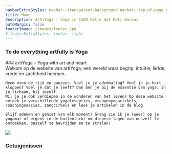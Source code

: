 ```yaml
---
navbarExtraStyles: navbar--transparent-background navbar--top-of-page navbar--dark
title: Home
description: ArtiYoga - Yoga in 1500 Halle met Kati Baroni
autoMargin: false
footerImage: /images/footer.jpg
# footerExtraStyles: footer--light
---
```

<Section>  
  <ContentWithBackground src="/images/lessons/priveyoga.jpg" className="vh-100 w-100">
  

  <SectionFooter>    
    <div className="quote mb-4">
          <div className="quote__content">
            <h3>
              To do everything artfully is Yoga
            </h3>
          </div>
        </div>
    </SectionFooter>
 
  </ContentWithBackground>
  
</Section>

<Section>
  <Content className="section__content--auto-margin">
    ### artiYoga – Yoga with art and heart
    <br/>
    <span className="text--emphasized">Welkom</span> op de website van artiYoga, een wereld waar begrip, intuïtie, liefde, vrede en zachtheid heersen. 

    Neem even de tijd en pauzeer. Voel je je ademhaling? Voel je je hart kloppen? Voel je dat je leeft? Dan ben je bij de essentie van yoga: in je lichaam, bij jezelf.  
    Wil je je ook verdiepen in de wonderen van het leven? Op deze website ontdek je verschillende yogalesopties, vrouwenyogacirkels, coachingsessies, zangcirkels en lees je artikelen in de blog. 
    
    Blijf ademen en geniet van elk moment! Graag zie ik je (weer) op je yogamat of ergens in de buitenlucht om diepere lagen van onszelf te ontdekken, onszelf te bevrijden en te stralen!

  </Content>

  <Content className="vh-50 pl-0 pr-0 pt-3">
    <Image src="/images/yogastyles/hathayoga2.jpg" />
  </Content>
 
</Section>



<Section className="pb-3">  
  

  <Content className="w-100 section__content--auto-margin">
     <h3>Getuigenissen</h3>       
     <Carousel ContentWithBackgroundImageName="" folderNameWithMdxFiles="business-and-private-testimonial"/>   
  </Content>
</Section>